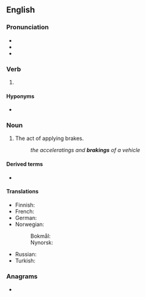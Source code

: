 ==English==

===Pronunciation===
* {{IPA|en|/ˈbɹeɪkɪŋ/}}
* {{homophones|en|breaking}}
* {{rhymes|en|eɪkɪŋ}}

===Verb===
{{head|en|verb form}}

# {{present participle of|en|brake|nocat=1}}

====Hyponyms====
* {{l|en|aerobraking}}

===Noun===
{{en-noun|~}}

# The act of applying brakes.
#: ''the acceleratings and '''brakings''' of a vehicle''

====Derived terms====
* {{l|en|dynamic braking}}

====Translations====
{{trans-top|applying of brakes}}
* Finnish: {{t+|fi|jarrutus}}
* French: {{t+|fr|freinage|m}}
* German: {{t+|de|Bremsen|n}}
* Norwegian:
*: Bokmål: {{t|nb|bremsing|m|f}}
*: Nynorsk: {{t|nn|bremsing|f}}
{{trans-mid}}
* Russian: {{t+|ru|торможе́ние|n}}
* Turkish: {{t+|tr|frenleme}}
{{trans-bottom}}

===Anagrams===
* {{anagrams|en|a=abgiknr|Barking|barking}}